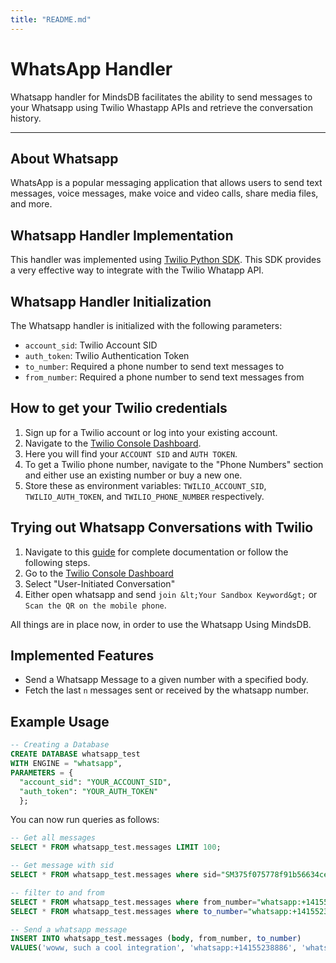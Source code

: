 ```yaml
---
title: "README.md"
---
```


# WhatsApp Handler

Whatsapp handler for MindsDB facilitates the ability to send messages to your Whatsapp using Twilio Whastapp APIs and retrieve the conversation history.

---

## About Whatsapp

WhatsApp is a popular messaging application that allows users to send text messages, voice messages, make voice and video calls, share media files, and more.

## Whatsapp Handler Implementation

This handler was implemented using [Twilio Python SDK](https://www.twilio.com/docs/libraries/python). This SDK provides a very effective way to integrate with the Twilio Whatapp API.

## Whatsapp Handler Initialization

The Whatsapp handler is initialized with the following parameters:

- `account_sid`: Twilio Account SID
- `auth_token`: Twilio Authentication Token
- `to_number`: Required a phone number to send text messages to
- `from_number`: Required a phone number to send text messages from

## How to get your Twilio credentials

1. Sign up for a Twilio account or log into your existing account.
2. Navigate to the [Twilio Console Dashboard](https://www.twilio.com/console).
3. Here you will find your `ACCOUNT SID` and `AUTH TOKEN`.
4. To get a Twilio phone number, navigate to the "Phone Numbers" section and either use an existing number or buy a new one.
5. Store these as environment variables: `TWILIO_ACCOUNT_SID`, `TWILIO_AUTH_TOKEN`, and `TWILIO_PHONE_NUMBER` respectively.

## Trying out Whatsapp Conversations with Twilio

1. Navigate to this [guide](https://www.twilio.com/docs/conversations/use-twilio-sandbox-for-whatsapp) for complete documentation or follow the following steps.
2. Go to the [Twilio Console Dashboard](https://console.twilio.com/us1/develop/conversations/tryout/whatsapp)
3. Select "User-Initiated Conversation"
4. Either open whatsapp and send `join &lt;Your Sandbox Keyword&gt;` or `Scan the QR on the mobile phone`.

All things are in place now, in order to use the Whatsapp Using MindsDB.

## Implemented Features

- Send a Whatsapp Message to a given number with a specified body.
- Fetch the last `n` messages sent or received by the whatsapp number.

## Example Usage

```sql
-- Creating a Database
CREATE DATABASE whatsapp_test
WITH ENGINE = "whatsapp",
PARAMETERS = {
  "account_sid": "YOUR_ACCOUNT_SID",
  "auth_token": "YOUR_AUTH_TOKEN"
  };
```

You can now run queries as follows:

```sql
-- Get all messages
SELECT * FROM whatsapp_test.messages LIMIT 100;
```

```sql
-- Get message with sid
SELECT * FROM whatsapp_test.messages where sid="SM375f075778f91b56634ce5d92db249cd";
```

```sql
-- filter to and from
SELECT * FROM whatsapp_test.messages where from_number="whatsapp:+14155238886";
SELECT * FROM whatsapp_test.messages where to_number="whatsapp:+14155238886";
```

```sql
-- Send a whatsapp message
INSERT INTO whatsapp_test.messages (body, from_number, to_number)
VALUES('woww, such a cool integration', 'whatsapp:+14155238886', 'whatsapp:+14155238886');
```